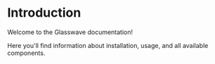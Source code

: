 # Introduction

Welcome to the Glasswave documentation!

Here you'll find information about installation, usage, and all available components.
